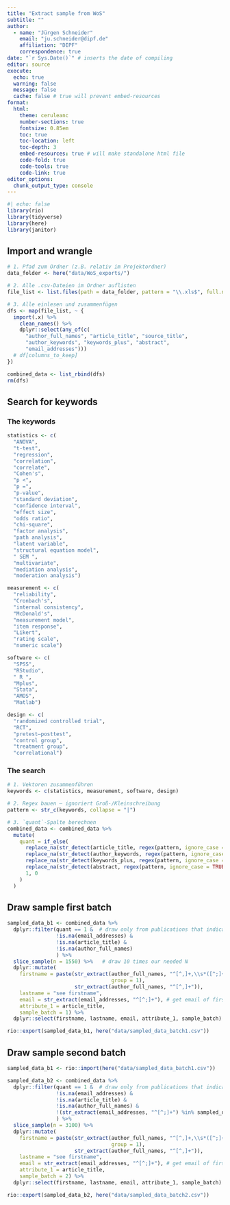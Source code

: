 ```yaml
---
title: "Extract sample from WoS"
subtitle: ""
author:
  - name: "Jürgen Schneider"
    email: "ju.schneider@dipf.de"
    affiliation: "DIPF"
    correspondence: true
date: "`r Sys.Date()`" # inserts the date of compiling
editor: source
execute:
  echo: true
  warning: false
  message: false
  cache: false # true will prevent embed-resources
format: 
  html:
    theme: ceruleanc
    number-sections: true
    fontsize: 0.85em
    toc: true
    toc-location: left
    toc-depth: 3
    embed-resources: true # will make standalone html file
    code-fold: true
    code-tools: true
    code-link: true
editor_options: 
  chunk_output_type: console
---
```


```r
#| echo: false
library(rio)
library(tidyverse)
library(here)
library(janitor)
```

## Import and wrangle

```r

# 1. Pfad zum Ordner (z.B. relativ im Projektordner)
data_folder <- here("data/WoS_exports/")

# 2. Alle .csv-Dateien im Ordner auflisten
file_list <- list.files(path = data_folder, pattern = "\\.xls$", full.names = TRUE)

# 3. Alle einlesen und zusammenfügen
dfs <- map(file_list, ~ {
  import(.x) %>%
    clean_names() %>%
    dplyr::select(any_of(c(
      "author_full_names", "article_title", "source_title",
      "author_keywords", "keywords_plus", "abstract",
      "email_addresses")))
  # df[columns_to_keep]
})

combined_data <- list_rbind(dfs)
rm(dfs)
```

## Search for keywords

### The keywords

```r
statistics <- c(
  "ANOVA",
  "t-test",
  "regression",
  "correlation",
  "correlate",
  "Cohen's",
  "p <",
  "p =",
  "p-value",
  "standard deviation",
  "confidence interval",
  "effect size",
  "odds ratio",
  "chi-square",
  "factor analysis",
  "path analysis",
  "latent variable",
  "structural equation model",
  " SEM ",
  "multivariate",
  "mediation analysis",
  "moderation analysis")

measurement <- c(
  "reliability",
  "Cronbach's",
  "internal consistency",
  "McDonald's",
  "measurement model",
  "item response",
  "Likert",
  "rating scale",
  "numeric scale")

software <- c(
  "SPSS",
  "RStudio",
  " R ",
  "Mplus",
  "Stata",
  "AMOS",
  "Matlab")

design <- c(
  "randomized controlled trial",
  "RCT",
  "pretest–posttest",
  "control group",
  "treatment group",
  "correlational")
```

### The search

```r
# 1. Vektoren zusammenführen
keywords <- c(statistics, measurement, software, design)

# 2. Regex bauen – ignoriert Groß-/Kleinschreibung
pattern <- str_c(keywords, collapse = "|")

# 3. `quant`-Spalte berechnen
combined_data <- combined_data %>%
  mutate(
    quant = if_else(
      replace_na(str_detect(article_title, regex(pattern, ignore_case = TRUE)), FALSE) |
      replace_na(str_detect(author_keywords, regex(pattern, ignore_case = TRUE)), FALSE) |
      replace_na(str_detect(keywords_plus, regex(pattern, ignore_case = TRUE)), FALSE) |
      replace_na(str_detect(abstract, regex(pattern, ignore_case = TRUE)), FALSE),
      1, 0
    )
  )
```

## Draw sample first batch

```r
sampled_data_b1 <- combined_data %>%
  dplyr::filter(quant == 1 &  # draw only from publications that indicate quantitative research
                !is.na(email_addresses) & 
                !is.na(article_title) & 
                !is.na(author_full_names)
                ) %>%
  slice_sample(n = 1550) %>%   # draw 10 times our needed N
  dplyr::mutate(
    firstname = paste(str_extract(author_full_names, "^[^,]+,\\s*([^;]+)",
                                  group = 1),
                      str_extract(author_full_names, "^[^,]+")),
    lastname = "see firstname",
    email = str_extract(email_addresses, "^[^;]+"), # get email of first author
    attribute_1 = article_title,
    sample_batch = 1) %>%
  dplyr::select(firstname, lastname, email, attribute_1, sample_batch)

rio::export(sampled_data_b1, here("data/sampled_data_batch1.csv"))
```


## Draw sample second batch

```r
sampled_data_b1 <- rio::import(here("data/sampled_data_batch1.csv"))

sampled_data_b2 <- combined_data %>%
  dplyr::filter(quant == 1 &  # draw only from publications that indicate quantitative research
                !is.na(email_addresses) & 
                !is.na(article_title) & 
                !is.na(author_full_names) &
                !(str_extract(email_addresses, "^[^;]+") %in% sampled_data_b1$email) # exclude emails that were in the first batch
                ) %>%
  slice_sample(n = 3100) %>%
  dplyr::mutate(
    firstname = paste(str_extract(author_full_names, "^[^,]+,\\s*([^;]+)",
                                  group = 1),
                      str_extract(author_full_names, "^[^,]+")),
    lastname = "see firstname",
    email = str_extract(email_addresses, "^[^;]+"), # get email of first author
    attribute_1 = article_title,
    sample_batch = 2) %>%
  dplyr::select(firstname, lastname, email, attribute_1, sample_batch)

rio::export(sampled_data_b2, here("data/sampled_data_batch2.csv"))
```

